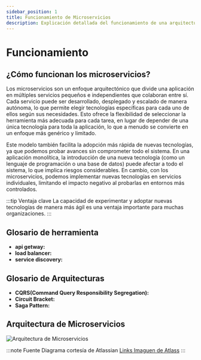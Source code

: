 ```yaml
---
sidebar_position: 1
title: Funcionamiento de Microservicios
description: Explicación detallada del funcionamiento de una arquitectura de microservicios
---
```


# Funcionamiento

## ¿Cómo funcionan los microservicios?

Los microservicios son un enfoque arquitectónico que divide una aplicación en múltiples servicios pequeños e independientes que colaboran entre sí. Cada servicio puede ser desarrollado, desplegado y escalado de manera autónoma, lo que permite elegir tecnologías específicas para cada uno de ellos según sus necesidades. Esto ofrece la flexibilidad de seleccionar la herramienta más adecuada para cada tarea, en lugar de depender de una única tecnología para toda la aplicación, lo que a menudo se convierte en un enfoque más genérico y limitado.

Este modelo también facilita la adopción más rápida de nuevas tecnologías, ya que podemos probar avances sin comprometer todo el sistema. En una aplicación monolítica, la introducción de una nueva tecnología (como un lenguaje de programación o una base de datos) puede afectar a todo el sistema, lo que implica riesgos considerables. En cambio, con los microservicios, podemos implementar nuevas tecnologías en servicios individuales, limitando el impacto negativo al probarlas en entornos más controlados.

:::tip Ventaja clave
La capacidad de experimentar y adoptar nuevas tecnologías de manera más ágil es una ventaja importante para muchas organizaciones.
:::

##  Glosario de  herramienta
- **api getway:**
- **load balancer:**
- **service discovery:**


##  Glosario de Arquitecturas
- **CQRS(Command Query Responsibility Segregation):** 
- **Circuit Bracket:**
- **Saga Pattern:**

## Arquitectura de Microservicios

![Arquitectura de Microservicios](https://wac-cdn.atlassian.com/dam/jcr:d76e535a-b5ad-473a-b697-26dab8b73c18/microservice_architecture_v2.png?cdnVersion=2508)


:::note Fuente
Diagrama cortesía de Atlassian [Links Imaguen de Atlass](https://www.atlassian.com/es/microservices/microservices-architecture)
:::
